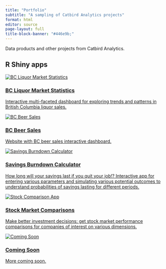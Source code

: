 ```yaml
---
title: "Portfolio"
subtitle: "A sampling of Catbird Analytics projects"
format: html
editor: source
page-layout: full
title-block-banner: "#446e9b;"
---
```

<p class="porto">Data products and other projects from Catbird Analytics.</p>

<h2>R Shiny apps</h2>

::: portfolio-container
<a href="https://catbird.shinyapps.io/BC-Liquor-Market-Review/" class="card"> 
<img src="images/bc-liquor-stats.png" alt="BC Liquor Market Statistics" class="card-img"/>
<h3>BC Liquor Market Statistics</h3>
<p>Interactive multi-faceted dashboard for exploring trends and patterns in British Columbia liquor sales.</p>
</a>

<a href="https://www.bcbeer.ca" class="card"> 
<img src="images/bc-beer-sales.png" alt="BC Beer Sales" class="card-img"/>
<h3>BC Beer Sales</h3>
<p>Website with BC beer sales interactive dashboard.</p>
</a>

<a href="https://catbird.shinyapps.io/burndown-sim-app-v2/" class="card"> 
<img src="images/savings-burndown-sim.png" alt="Savings Burndown Calculator" class="card-img"/>
<h3>Savings Burndown Calculator</h3>
<p>How long will your savings last if you quit your job!? Interactive app for entering various parameters and simulating various potential outcomes to understand probabilities of savings lasting for different periods.</p>
</a>

<a href="https://catbird.shinyapps.io/stock-comparisons/" class="card"> 
<img src="images/stock-comparisons.png" alt="Stock Comparison App" class="card-img"/>
<h3>Stock Market Comparisons</h3>
<p>Make better investment decisions: get stock market performance comparisons for companies of interest on various dimensions. </p>
</a>

<a href="https://www.bcbeer.ca" class="card"> 
<img src="images/placeholder-01-dalle2.png" alt="Coming Soon" class="card-img"/>
<h3>Coming Soon</h3>
<p>More coming soon.</p>
</a>
:::

